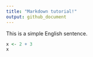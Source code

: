 ```yaml
---
title: "Markdown tutorial!"
output: github_document
---
```


This is a simple English sentence.

```r
x <- 2 + 3
x
```
